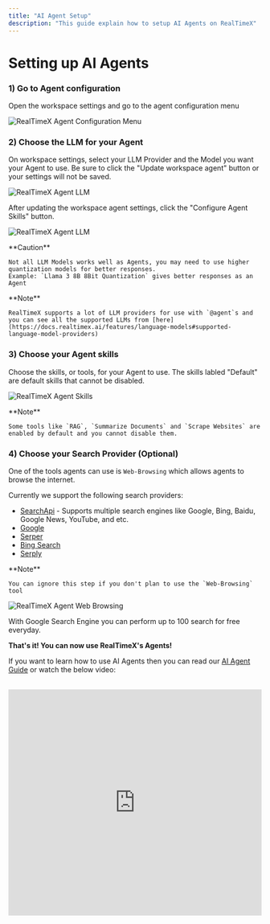 ```yaml
---
title: "AI Agent Setup"
description: "This guide explain how to setup AI Agents on RealTimeX"
---
```




# Setting up AI Agents

### 1) Go to Agent configuration

Open the workspace settings and go to the agent configuration menu

<Image
  src="/images/RealTimeX-setup/agent-configuration/configuration-menu.png"
  height={1080}
  width={1920}
  quality={100}
  alt="RealTimeX Agent Configuration Menu"
/>

### 2) Choose the LLM for your Agent

On workspace settings, select your LLM Provider and the Model you want your Agent to use. Be sure to click the "Update workspace agent" button or your settings will not be saved.

<Image
  src="/images/RealTimeX-setup/agent-configuration/llm.png"
  height={1080}
  width={1920}
  quality={100}
  alt="RealTimeX Agent LLM"
/>

After updating the workspace agent settings, click the "Configure Agent Skills" button.

<Image
  src="/images/RealTimeX-setup/agent-configuration/configure-agent-skills-button.png"
  height={1080}
  width={1920}
  quality={100}
  alt="RealTimeX Agent LLM"
/>

<Callout type="error" emoji="️⚠️">
  **Caution**

    Not all LLM Models works well as Agents, you may need to use higher quantization models for better responses.
    Example: `Llama 3 8B 8Bit Quantization` gives better responses as an Agent

</Callout>

<Callout type="info" emoji="️ℹ️">
  **Note**

    RealTimeX supports a lot of LLM providers for use with `@agent`s and you can see all the supported LLMs from [here](https://docs.realtimex.ai/features/language-models#supported-language-model-providers)

</Callout>

### 3) Choose your Agent skills

Choose the skills, or tools, for your Agent to use. The skills labled "Default" are default skills that cannot be disabled.

<Image
  src="/images/RealTimeX-setup/agent-configuration/tools.png"
  height={1080}
  width={1920}
  quality={100}
  alt="RealTimeX Agent Skills"
/>

<Callout type="info" emoji="️ℹ️">
  **Note**

    Some tools like `RAG`, `Summarize Documents` and `Scrape Websites` are enabled by default and you cannot disable them.

</Callout>

### 4) Choose your Search Provider (Optional)

One of the tools agents can use is `Web-Browsing` which allows agents to browse the internet.

Currently we support the following search providers:

- [SearchApi](https://www.searchapi.io/) - Supports multiple search engines like Google, Bing, Baidu, Google News, YouTube, and etc.
- [Google](https://www.google.com/)
- [Serper](https://serper.dev/)
- [Bing Search](https://azure.microsoft.com/en-us/pricing/details/cognitive-services/bing-entity-search-api/)
- [Serply](https://serply.io/)

<Callout type="info" emoji="️ℹ️">
  **Note**

    You can ignore this step if you don't plan to use the `Web-Browsing` tool

</Callout>

<Image
  src="/images/RealTimeX-setup/agent-configuration/search.png"
  height={1080}
  width={1920}
  quality={100}
  alt="RealTimeX Agent Web Browsing"
/>

With Google Search Engine you can perform up to 100 search for free everyday.

**That's it! You can now use RealTimeX's Agents!**

If you want to learn how to use AI Agents then you can read our [AI Agent Guide](/agent/usage) or watch the below video:

<br />

<iframe
  width="100%"
  height="450"
  src="https://www.youtube.com/embed/4UFrVvy7VlA?si=TtWQ-Sg5fxytVsKI"
  title="YouTube video player"
  frameborder="0"
  allow="accelerometer; autoplay; clipboard-write; encrypted-media; gyroscope; picture-in-picture; web-share"
  referrerpolicy="strict-origin-when-cross-origin"
  allowfullscreen
></iframe>
